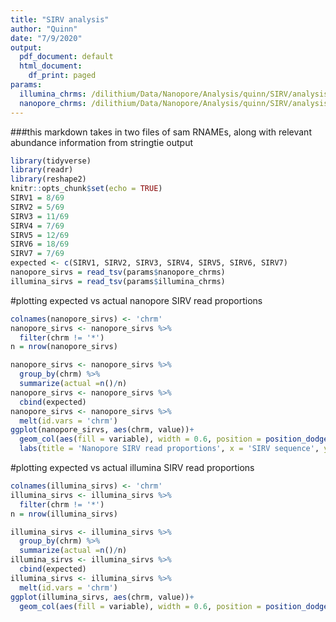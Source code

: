 ```yaml
---
title: "SIRV analysis"
author: "Quinn"
date: "7/9/2020"
output:
  pdf_document: default
  html_document:
    df_print: paged
params:
  illumina_chrms: /dilithium/Data/Nanopore/Analysis/quinn/SIRV/analysis/illumina_chrms_1.txt
  nanopore_chrms: /dilithium/Data/Nanopore/Analysis/quinn/SIRV/analysis/nanopore_chrms.txt
---
```


###this markdown takes in two files of sam RNAMEs, along with relevant abundance information from stringtie output

```r
library(tidyverse)
library(readr)
library(reshape2)
knitr::opts_chunk$set(echo = TRUE)
SIRV1 = 8/69
SIRV2 = 5/69
SIRV3 = 11/69 
SIRV4 = 7/69
SIRV5 = 12/69
SIRV6 = 18/69
SIRV7 = 7/69
expected <- c(SIRV1, SIRV2, SIRV3, SIRV4, SIRV5, SIRV6, SIRV7)
nanopore_sirvs = read_tsv(params$nanopore_chrms)
illumina_sirvs = read_tsv(params$illumina_chrms)
```


#plotting expected vs actual nanopore SIRV read proportions
```r
colnames(nanopore_sirvs) <- 'chrm'
nanopore_sirvs <- nanopore_sirvs %>%
  filter(chrm != '*')
n = nrow(nanopore_sirvs)

nanopore_sirvs <- nanopore_sirvs %>%
  group_by(chrm) %>%
  summarize(actual =n()/n)
nanopore_sirvs <- nanopore_sirvs %>%
  cbind(expected)
nanopore_sirvs <- nanopore_sirvs %>%
  melt(id.vars = 'chrm')
ggplot(nanopore_sirvs, aes(chrm, value))+
  geom_col(aes(fill = variable), width = 0.6, position = position_dodge(width=0.5), stat="identity")+
  labs(title = 'Nanopore SIRV read proportions', x = 'SIRV sequence', y = 'proportion of aligned reads')

```

#plotting expected vs actual illumina SIRV read proportions
```r
colnames(illumina_sirvs) <- 'chrm'
illumina_sirvs <- illumina_sirvs %>%
  filter(chrm != '*')
n = nrow(illumina_sirvs)

illumina_sirvs <- illumina_sirvs %>%
  group_by(chrm) %>%
  summarize(actual =n()/n)
illumina_sirvs <- illumina_sirvs %>%
  cbind(expected)
illumina_sirvs <- illumina_sirvs %>%
  melt(id.vars = 'chrm')
ggplot(illumina_sirvs, aes(chrm, value))+
  geom_col(aes(fill = variable), width = 0.6, position = position_dodge(width=0.5), stat="identity")+labs(title = 'Illumina SIRV read proportions', x = 'SIRV sequence', y = 'proportion of aligned reads')

```